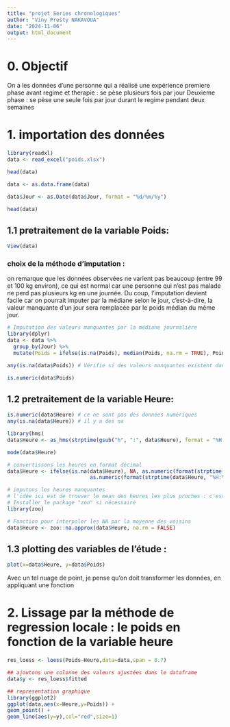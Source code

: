 ---
title: "projet Series chronologiques"
author: "Viny Presty NAKAVOUA"
date: "2024-11-06"
output: html_document
---


# 0. Objectif
On a les données d'une personne qui a réalisé une expérience
premiere phase avant regime et therapie : se pèse plusieurs fois par jour 
Deuxieme phase : se pèse une seule fois par jour durant le regime pendant deux semaines


# 1. importation des données

```{r, results='hide'}
library(readxl)
data <- read_excel("poids.xlsx")
```


```{r}
head(data)
```


```{r}
data <- as.data.frame(data)
```

```{r}
data$Jour <- as.Date(data$Jour, format = "%d/%m/%y")
```

```{r}
head(data)
```


## 1.1 pretraitement de la variable Poids:

```{r}
View(data)
```


### choix de la méthode d'imputation :

  on remarque que les données observées ne varient pas beaucoup (entre 99 et 100 kg environ), ce qui est normal car une personne qui n'est pas malade ne perd pas plusieurs kg en une journée.
  Du coup, l'imputation devient facile car on pourrait imputer par la médiane selon le jour, c'est-à-dire, la valeur manquante d'un jour sera remplacée par le poids médian du même jour.



```{r}
# Imputation des valeurs manquantes par la médiane journalière
library(dplyr)
data <- data %>%
  group_by(Jour) %>%
  mutate(Poids = ifelse(is.na(Poids), median(Poids, na.rm = TRUE), Poids))

```



```{r}
any(is.na(data$Poids)) # Vérifie si des valeurs manquantes existent dans Poids
```

```{r}
is.numeric(data$Poids)
```


## 1.2 pretraitement de la variable Heure:

```{r}
is.numeric(data$Heure) # ce ne sont pas des données numériques
any(is.na(data$Heure)) # il y a des na
```


```{r}
library(hms)
data$Heure <- as_hms(strptime(gsub("h", ":", data$Heure), format = "%H:%M"))

```


```{r}
mode(data$Heure)
```

```{r}
# convertissons les heures en format décimal
data$Heure <- ifelse(is.na(data$Heure), NA, as.numeric(format(strptime(data$Heure, "%H:%M"), "%H")) +
                           as.numeric(format(strptime(data$Heure, "%H:%M"), "%M")) / 60)

```



```{r}
# imputons les heures manquantes
# l'idée ici est de trouver le mean des heures les plus proches : c'est la métode d'interpolation
# Installer le package "zoo" si nécessaire
library(zoo)

# Fonction pour interpoler les NA par la moyenne des voisins
data$Heure <- zoo::na.approx(data$Heure, na.rm = FALSE)

```



## 1.3 plotting des variables de l'étude :

```{r}
plot(x=data$Heure, y=data$Poids)
```


Avec un tel nuage de point, je pense qu'on doit transformer les données, en appliquant une fonction


# 2. Lissage par la méthode de regression locale : le poids en fonction de la variable heure

```{r}
res_loess <- loess(Poids~Heure,data=data,span = 0.7)
```


```{r}
## ajoutons une colonne des valeurs ajustées dans le dataframe
data$y <- res_loess$fitted
```



```{r}
## representation graphique
library(ggplot2)
ggplot(data,aes(x=Heure,y=Poids)) +
geom_point() +
geom_line(aes(y=y),col="red",size=1)

```






